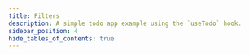 ---
title: Filters
description: A simple todo app example using the `useTodo` hook.
sidebar_position: 4
hide_tables_of_contents: true
---

<FiltersApp />